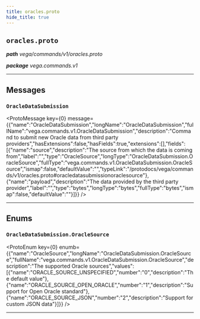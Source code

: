 ```yaml
---
title: oracles.proto
hide_title: true
---
```



## `oracles.proto`
_**path** vega/commands/v1/oracles.proto_

_**package** vega.commands.v1_



---

## Messages


### `OracleDataSubmission`
<ProtoMessage key={0} message={{"name":"OracleDataSubmission","longName":"OracleDataSubmission","fullName":"vega.commands.v1.OracleDataSubmission","description":"Command to submit new Oracle data from third party providers","hasExtensions":false,"hasFields":true,"extensions":[],"fields":[{"name":"source","description":"The source from which the data is coming from","label":"","type":"OracleSource","longType":"OracleDataSubmission.OracleSource","fullType":"vega.commands.v1.OracleDataSubmission.OracleSource","ismap":false,"defaultValue":"","typeLink":"/protodocs/vega/commands/v1/oracles.proto#oracledatasubmissionoraclesource"},{"name":"payload","description":"The data provided by the third party provider","label":"","type":"bytes","longType":"bytes","fullType":"bytes","ismap":false,"defaultValue":""}]}} />

---
## Enums


### `OracleDataSubmission.OracleSource`
<ProtoEnum key={0} enumb={{"name":"OracleSource","longName":"OracleDataSubmission.OracleSource","fullName":"vega.commands.v1.OracleDataSubmission.OracleSource","description":"The supported Oracle sources","values":[{"name":"ORACLE_SOURCE_UNSPECIFIED","number":"0","description":"The default value"},{"name":"ORACLE_SOURCE_OPEN_ORACLE","number":"1","description":"Support for Open Oracle standard"},{"name":"ORACLE_SOURCE_JSON","number":"2","description":"Support for custom JSON data"}]}} />

---


  